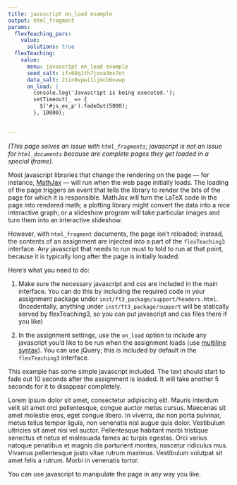 ```yaml
---
title: javascript on_load example
output: html_fragment
params:
  flexTeaching_pars:
    value:
      solutions: true
  flexTeaching:
    value:
      menu: javascript on_load example
      seed_salt: ifx60q1th7joxa3mx7et
      data_salt: 21in0vpwi1ijmcb6ovwp
      on_load: |
        console.log('Javascript is being executed.');
        setTimeout(_ => {
          $('#js_ex_p').fadeOut(5000);
        }, 10000);
        
      
---
```


*(This page solves an issue with `html_fragments`; javascript is not an issue for `html_documents` because are complete pages they get loaded in a special iframe).*

Most javascript libraries that change the rendering on the page --- for instance, [MathJax]() --- will run when the web page initially loads. The loading of the page triggers an event that tells the library to render the bits of the page for which it is responsible. MathJax will turn the LaTeX code in the page into rendered math; a plotting library might convert the data into a nice interactive graph; or a slideshow program will take particular images and turn them into an interactive slideshow.

However, with `html_fragment` documents, the page isn't reloaded; instead, the contents of an assignment are injected into a part of the `flexTeaching3` interface. Any javascript that needs to run must to told to run at that point, because it is typically long after the page is initially loaded.

Here's what you need to do:

1. Make sure the necessary javascript and css are included in the main interface. You can do this by including the required code in your assignment package under `inst/ft3_package/support/headers.html`. (Incedentally, anything under `inst/ft3_package/support` will be statically served by flexTeaching3, so you can put javascript and css files there if you like)

2. In the assignment settings, use the `on_load` option to include any javascript you'd like to be run when the assignment loads (use [multiline syntax](https://yaml-multiline.info/)). You can use jQuery; this is included by default in the `flexTeaching3` interface.

This example has some simple javascript included. The text should start to fade out 10 seconds after the assignment is loaded. It will take another 5 seconds for it to disappear completely.

<p id='js_ex_p'>Lorem ipsum dolor sit amet, consectetur adipiscing elit. Mauris interdum velit sit amet orci pellentesque, congue auctor metus cursus. Maecenas sit amet molestie eros, eget congue libero. In viverra, dui non porta pulvinar, metus tellus tempor ligula, non venenatis nisl augue quis dolor. Vestibulum ultricies sit amet nisi vel auctor. Pellentesque habitant morbi tristique senectus et netus et malesuada fames ac turpis egestas. Orci varius natoque penatibus et magnis dis parturient montes, nascetur ridiculus mus. Vivamus pellentesque justo vitae rutrum maximus. Vestibulum volutpat sit amet felis a rutrum. Morbi in venenatis tortor. </p>

You can use javascript to manipulate the page in any way you like.

